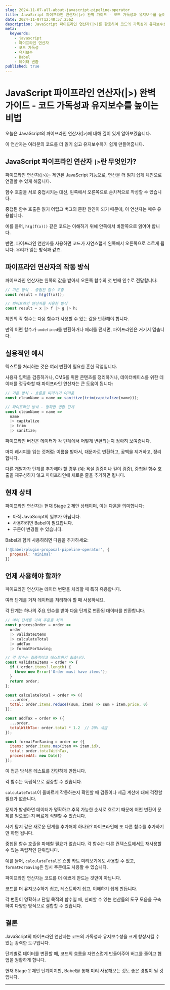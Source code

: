 ```yaml
---
slug: 2024-11-07-all-about-javascript-pipeline-operator
title: JavaScript 파이프라인 연산자(|>) 완벽 가이드 - 코드 가독성과 유지보수를 높이는 비법
date: 2024-11-07T12:40:57.256Z
description: JavaScript 파이프라인 연산자(|>)를 활용하여 코드의 가독성과 유지보수성을 높이는 방법을 자세히 알아봅니다. 실용적인 예제와 함께 단계별로 설명합니다.
meta:
  keywords:
    - javascript
    - 파이프라인 연산자
    - 코드 가독성
    - 유지보수
    - Babel
    - 데이터 변환
published: true
---
```


# JavaScript 파이프라인 연산자(|>) 완벽 가이드 - 코드 가독성과 유지보수를 높이는 비법

오늘은 JavaScript의 파이프라인 연산자(|>)에 대해 깊이 있게 알아보겠습니다.

이 연산자는 여러분의 코드를 더 읽기 쉽고 유지보수하기 쉽게 만들어줍니다.

## JavaScript 파이프라인 연산자 `|>`란 무엇인가?

파이프라인 연산자(`|>`)는 제안된 JavaScript 기능으로, 연산을 더 읽기 쉽게 체인으로 연결할 수 있게 해줍니다.

함수 호출을 서로 중첩시키는 대신, 왼쪽에서 오른쪽으로 순차적으로 작성할 수 있습니다.

중첩된 함수 호출은 읽기 어렵고 버그의 흔한 원인이 되기 때문에, 이 연산자는 매우 유용합니다.

예를 들어, `h(g(f(x)))` 같은 코드는 이해하기 위해 안쪽에서 바깥쪽으로 읽어야 합니다.

반면, 파이프라인 연산자를 사용하면 코드가 자연스럽게 왼쪽에서 오른쪽으로 흐르게 됩니다. 우리가 읽는 방식과 같죠.

## 파이프라인 연산자의 작동 방식

파이프라인 연산자는 왼쪽의 값을 받아서 오른쪽 함수의 첫 번째 인수로 전달합니다:

```javascript
// 기존 방식 - 중첩된 함수 호출
const result = h(g(f(x)));

// 파이프라인 연산자를 사용한 방식
const result = x |> f |> g |> h;
```

체인의 각 함수는 다음 함수가 사용할 수 있는 값을 반환해야 합니다.

만약 어떤 함수가 `undefined`를 반환하거나 에러를 던지면, 파이프라인은 거기서 멈춥니다.

## 실용적인 예시

텍스트를 처리하는 것은 여러 변환이 필요한 흔한 작업입니다.

사용자 입력을 검증하거나, CMS를 위한 콘텐츠를 정리하거나, 데이터베이스를 위한 데이터를 정규화할 때 파이프라인 연산자는 큰 도움이 됩니다:

```javascript
// 기존 방식 - 흐름을 따라가기 어려움
const cleanName = name => sanitize(trim(capitalize(name)));

// 파이프라인 방식 - 명확한 변환 단계
const cleanName = name =>
  name
  |> capitalize
  |> trim
  |> sanitize;
```

파이프라인 버전은 데이터가 각 단계에서 어떻게 변환되는지 정확히 보여줍니다.

마치 레시피를 읽는 것처럼: 이름을 받아서, 대문자로 변환하고, 공백을 제거하고, 정리합니다.

다른 개발자가 단계를 추가해야 할 경우 (예: 욕설 검증이나 길이 검증), 중첩된 함수 호출을 재구성하지 않고 파이프라인에 새로운 줄을 추가하면 됩니다.

## 현재 상태

파이프라인 연산자는 현재 Stage 2 제안 상태이며, 이는 다음을 의미합니다:

- 아직 JavaScript의 일부가 아닙니다.
- 사용하려면 Babel이 필요합니다.
- 구문이 변경될 수 있습니다.

Babel과 함께 사용하려면 다음을 추가하세요:

```javascript
['@babel/plugin-proposal-pipeline-operator', {
  proposal: 'minimal'
}]
```

## 언제 사용해야 할까?

파이프라인 연산자는 데이터 변환을 처리할 때 특히 유용합니다.

여러 단계를 거쳐 데이터를 처리해야 할 때 사용하세요.

각 단계는 하나의 주요 인수를 받아 다음 단계로 변환된 데이터를 반환합니다.

```javascript
// 여러 단계를 거쳐 주문을 처리
const processOrder = order =>
  order
  |> validateItems
  |> calculateTotal
  |> addTax
  |> formatForSaving;

// 각 함수는 집중적이고 테스트하기 쉽습니다.
const validateItems = order => {
  if (!order.items?.length) {
    throw new Error('Order must have items');
  }
  return order;
};

const calculateTotal = order => ({
  ...order,
  total: order.items.reduce((sum, item) => sum + item.price, 0)
});

const addTax = order => ({
  ...order,
  totalWithTax: order.total * 1.2  // 20% 세금
});

const formatForSaving = order => ({
  items: order.items.map(item => item.id),
  total: order.totalWithTax,
  processedAt: new Date()
});
```

이 접근 방식은 테스트를 간단하게 만듭니다.

각 함수는 독립적으로 검증할 수 있습니다.

`calculateTotal`이 올바르게 작동하는지 확인할 때 검증이나 세금 계산에 대해 걱정할 필요가 없습니다.

문제가 발생하면 데이터가 명확하고 추적 가능한 순서로 흐르기 때문에 어떤 변환이 문제를 일으켰는지 빠르게 식별할 수 있습니다.

사기 탐지 같은 새로운 단계를 추가해야 하나요? 파이프라인에 또 다른 함수를 추가하기만 하면 됩니다.

중첩된 함수 호출을 파헤칠 필요가 없습니다. 각 함수는 다른 컨텍스트에서도 재사용할 수 있는 독립적인 단위입니다.

예를 들어, `calculateTotal`은 쇼핑 카트 미리보기에도 사용할 수 있고, `formatForSaving`은 임시 주문에도 사용할 수 있습니다.

파이프라인 연산자는 코드를 더 예쁘게 만드는 것만이 아닙니다.

코드를 더 유지보수하기 쉽고, 테스트하기 쉽고, 이해하기 쉽게 만듭니다.

각 변환이 명확하고 단일 목적의 함수일 때, 신뢰할 수 있는 연산들의 도구 모음을 구축하여 다양한 방식으로 결합할 수 있습니다.

## 결론

JavaScript의 파이프라인 연산자는 코드의 가독성과 유지보수성을 크게 향상시킬 수 있는 강력한 도구입니다.

단계별로 데이터를 변환할 때, 코드의 흐름을 자연스럽게 만들어주어 버그를 줄이고 협업을 원활하게 합니다.

현재 Stage 2 제안 단계이지만, Babel을 통해 미리 사용해보는 것도 좋은 경험이 될 것입니다.

---
